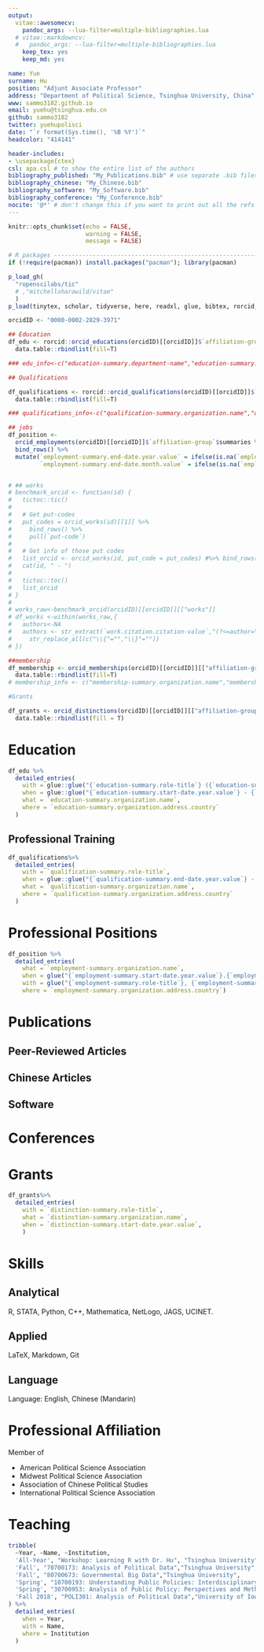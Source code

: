 ```yaml
---
output: 
  vitae::awesomecv:
    pandoc_args: --lua-filter=multiple-bibliographies.lua
  # vitae::markdowncv:
  #   pandoc_args: --lua-filter=multiple-bibliographies.lua
    keep_tex: yes
    keep_md: yes

name: Yue
surname: Hu
position: "Adjunt Associate Professor"
address: "Department of Political Science, Tsinghua University, China"
www: sammo3182.github.io
email: yuehu@tsinghua.edu.cn
github: sammo3182
twitter: yuehupolisci
date: "`r format(Sys.time(), '%B %Y')`"
headcolor: "414141"

header-includes:
- \usepackage{ctex}
csl: apa.csl # to show the entire list of the authors
bibliography_published: "My_Publications.bib" # use separate .bib files and assign each of them a unique key: bibliography_*
bibliography_chinese: "My_Chinese.bib"
bibliography_software: "My_Software.bib"
bibliography_conference: "My_Conference.bib"
nocite: '@*' # don't change this if you want to print out all the refs
---
```


```r
knitr::opts_chunk$set(echo = FALSE, 
                      warning = FALSE,
                      message = FALSE)

# R packages --------------------------------------------------------------
if (!require(pacman)) install.packages("pacman"); library(pacman)

p_load_gh(
  "ropenscilabs/tic" 
  # ,"mitchelloharawild/vitae"
  )
p_load(tinytex, scholar, tidyverse, here, readxl, glue, bibtex, rorcid, lubridate, vitae)

```

```r

orcidID <- "0000-0002-2829-3971"

## Education
df_edu <- rorcid::orcid_educations(orcidID)[[orcidID]]$`affiliation-group`$summaries%>%
  data.table::rbindlist(fill=T)

### edu_info<-c("education-summary.department-name","education-summary.role-title","education-summary.start-date.year.value","education-summary.end-date.year.value","education-summary.organization.name","education-summary.organization.address.country")

## Qualifications

df_qualifications <- rorcid::orcid_qualifications(orcidID)[[orcidID]]$`affiliation-group`$summaries%>%
  data.table::rbindlist(fill=T)

### qualifications_info<-c("qualification-summary.organization.name","qualification-summary.role-title","qualification-summary.end-date.year.value","qualification-summary.end-date.month.value","qualification-summary.organization.address.country")

## jobs
df_position <-
  orcid_employments(orcidID)[[orcidID]]$`affiliation-group`$summaries %>% 
  bind_rows() %>% 
  mutate(`employment-summary.end-date.year.value` = ifelse(is.na(`employment-summary.end-date.year.value`), "Present", `employment-summary.end-date.year.value`), 
         `employment-summary.end-date.month.value` = ifelse(is.na(`employment-summary.end-date.month.value`), "", `employment-summary.end-date.month.value`))


# ## works
# benchmark_orcid <- function(id) {
#   tictoc::tic()
# 
#   # Get put-codes
#   put_codes = orcid_works(id)[[1]] %>%  
#     bind_rows() %>% 
#     pull(`put-code`)
# 
#   # Get info of those put codes
#   list_orcid <- orcid_works(id, put_code = put_codes) #%>% bind_rows()
#   cat(id, " - ")
# 
#   tictoc::toc()
#   list_orcid
# }
# 
# works_raw<-benchmark_orcid(orcidID)[[orcidID]][["works"]]
# df_works <-within(works_raw,{
#   authors<-NA
#   authors <- str_extract(`work.citation.citation-value`,"(?<=author=\\s\\{).*(?=\\}, year)")%>%
#     str_replace_all(c("\\{"="","\\}"=""))
# })

##membership
df_membership <- orcid_memberships(orcidID)[[orcidID]][["affiliation-group"]][["summaries"]]%>%
  data.table::rbindlist(fill=T)
# membership_info <- c("membership-summary.organization.name","membership-summary.organization.address.country")

#Grants

df_grants <- orcid_distinctions(orcidID)[[orcidID]][["affiliation-group"]][["summaries"]]%>%
  data.table::rbindlist(fill = T)

```


# Education 

```r
df_edu %>%
  detailed_entries(
    with = glue::glue("{`education-summary.role-title`} ({`education-summary.department-name`}) "),
    when = glue::glue("{`education-summary.start-date.year.value`} - {`education-summary.end-date.year.value`}"),
    what = `education-summary.organization.name`,
    where = `education-summary.organization.address.country`
  )
```

## Professional Training

```r
df_qualifications%>%
  detailed_entries(
    with = `qualification-summary.role-title`,
    when = glue::glue("{`qualification-summary.end-date.year.value`} - {`qualification-summary.end-date.month.value`}"),
    what = `qualification-summary.organization.name`,
    where = `qualification-summary.organization.address.country`
  )
```

# Professional Positions
```r
df_position %>% 
  detailed_entries(
    what = `employment-summary.organization.name`,
    when = glue("{`employment-summary.start-date.year.value`}.{`employment-summary.start-date.month.value`}--{`employment-summary.end-date.year.value`}.{`employment-summary.end-date.month.value`}"),
    with = glue("{`employment-summary.role-title`}, {`employment-summary.department-name`}"),
    where = `employment-summary.organization.address.country`)
```

# Publications

## Peer-Reviewed Articles

\begingroup
\setlength{\parindent}{-0.5in}
\setlength{\leftskip}{0.5in}

::: {#refs_published}
:::

\endgroup

## Chinese Articles

\begingroup
\setlength{\parindent}{-0.5in}
\setlength{\leftskip}{0.5in}

::: {#refs_chinese}
:::


\endgroup

## Software

\begingroup
\setlength{\parindent}{-0.5in}
\setlength{\leftskip}{0.5in}

::: {#refs_software}
:::

\endgroup

# Conferences

\begingroup
\setlength{\parindent}{-0.5in}
\setlength{\leftskip}{0.5in}

::: {#refs_conference}
:::

\endgroup


# Grants

```r
df_grants%>%
  detailed_entries(
    with = `distinction-summary.role-title`,
    what = `distinction-summary.organization.name`,
    when = `distinction-summary.start-date.year.value`,
    )
```

# Skills

## Analytical

R, STATA, Python, C++, Mathematica, NetLogo, JAGS, UCINET.

## Applied

LaTeX, Markdown, Git

## Language

Language: English, Chinese (Mandarin)


# Professional Affiliation

Member of 

* American Political Science Association
* Midwest Political Science Association
* Association of Chinese Political Studies
* International Political Science Association

# Teaching

```r
tribble(
  ~Year, ~Name, ~Institution,
  'All-Year', "Workshop: Learning R with Dr. Hu", "Tsinghua University",
  'Fall', "70700173: Analysis of Political Data","Tsinghua University",
  'Fall', "80700673: Governmental Big Data","Tsinghua University",
  'Spring', "10700193: Understanding Public Policies: Interdisciplinary Perspectives and Practical Cases","Tsinghua University",
  'Spring', "30700953: Analysis of Public Policy: Perspectives and Methods","Tsinghua University",
  'Fall 2018', "POLI301: Analysis of Political Data","University of Iowa",
) %>% 
  detailed_entries(
    when = Year,
    with = Name, 
    where = Institution
  )
```
